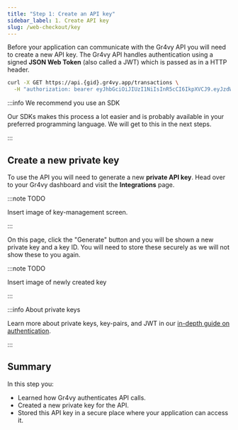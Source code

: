 ```yaml
---
title: "Step 1: Create an API key"
sidebar_label: 1. Create API key
slug: /web-checkout/key
---
```


Before your application can communicate with the Gr4vy API you will need to
create a new API key. The Gr4vy API handles authentication using a signed **JSON
Web Token** (also called a JWT) which is passed as in a HTTP header.

```bash
curl -X GET https://api.{gid}.gr4vy.app/transactions \
  -H "authorization: bearer eyJhbGciOiJIUzI1NiIsInR5cCI6IkpXVCJ9.eyJzdWIi..."
```

:::info We recommend you use an SDK

Our SDKs makes this process a lot easier and is probably available in your
preferred programming language. We will get to this in the next steps.

:::

## Create a new private key

To use the API you will need to generate a new **private API key**. Head over to
your Gr4vy dashboard and visit the **Integrations** page.

:::note TODO

Insert image of key-management screen.

:::

On this page, click the "Generate" button and you will be shown a new private
key and a key ID. You will need to store these securely as we will not show
these to you again.

:::note TODO

Insert image of newly created key

:::

:::info About private keys

Learn more about private keys, key-pairs, and JWT in our
[in-depth guide on authentication](/guides/authentication).

:::

## Summary

In this step you:

- Learned how Gr4vy authenticates API calls.
- Created a new private key for the API.
- Stored this API key in a secure place where your application can access it.
